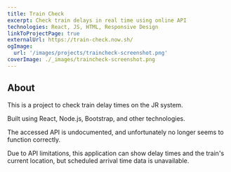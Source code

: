 ```yaml
---
title: Train Check
excerpt: Check train delays in real time using online API
technologies: React, JS, HTML, Responsive Design
linkToProjectPage: true
externalUrl: https://train-check.now.sh/
ogImage:
  url: '/images/projects/traincheck-screenshot.png'
coverImage: ./_images/traincheck-screenshot.png
---
```


## About

This is a project to check train delay times on the JR system.

Built using React, Node.js, Bootstrap, and other technologies.

The accessed API is undocumented, and unfortunately no longer seems to function
correctly.

Due to API limitations, this application can show delay times and the train's
current location, but scheduled arrival time data is unavailable.

